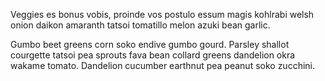 
<MePhoto />

Veggies es bonus vobis, proinde vos postulo essum magis kohlrabi welsh onion daikon amaranth tatsoi tomatillo melon azuki bean garlic.

Gumbo beet greens corn soko endive gumbo gourd. Parsley shallot courgette tatsoi pea sprouts fava bean collard greens dandelion okra wakame tomato. Dandelion cucumber earthnut pea peanut soko zucchini.
